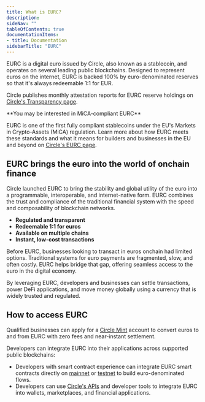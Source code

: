 ```yaml
---
title: What is EURC?
description: 
sideNav: ""
tableOfContents: true
documentationItems: 
- title: Documentation
sidebarTitle: "EURC"
---
```


EURC is a digital euro issued by Circle, also known as a stablecoin, and
operates on several leading public blockchains. Designed to represent euros on
the internet, EURC is backed 100% by euro-denominated reserves so that it's
always redeemable 1:1 for EUR.

Circle publishes monthly attestation reports for EURC reserve holdings on
[Circle's Transparency page](https://www.circle.com/transparency).

<Note>
**You may be interested in MiCA-compliant EURC**

EURC is one of the first fully compliant stablecoins under the EU's Markets in
Crypto-Assets (MiCA) regulation. Learn more about how EURC meets these
standards and what it means for builders and businesses in the EU and beyond
on [Circle's EURC page](https://www.circle.com/eurc).
</Note>

## EURC brings the euro into the world of onchain finance

Circle launched EURC to bring the stability and global utility of the euro into
a programmable, interoperable, and internet-native form. EURC combines the trust
and compliance of the traditional financial system with the speed and
composability of blockchain networks.

- **Regulated and transparent**
- **Redeemable 1:1 for euros**
- **Available on multiple chains**
- **Instant, low-cost transactions**

Before EURC, businesses looking to transact in euros onchain had limited
options. Traditional systems for euro payments are fragmented, slow, and often
costly. EURC helps bridge that gap, offering seamless access to the euro in the
digital economy.

By leveraging EURC, developers and businesses can settle transactions, power
DeFi applications, and move money globally using a currency that is widely
trusted and regulated.

## How to access EURC

Qualified businesses can apply for a
[Circle Mint](https://www.circle.com/eurc#circle-mint) account to convert euros
to and from EURC with zero fees and near-instant settlement.

Developers can integrate EURC into their applications across supported public
blockchains:

- Developers with smart contract experience can integrate EURC smart contracts
  directly on [mainnet](/stablecoins/eurc-contract-addresses#mainnet) or
  [testnet](/stablecoins/eurc-contract-addresses#testnet) to build
  euro-denominated flows.
- Developers can use [Circle's APIs](/api-reference) and developer tools to
  integrate EURC into wallets, marketplaces, and financial applications.
